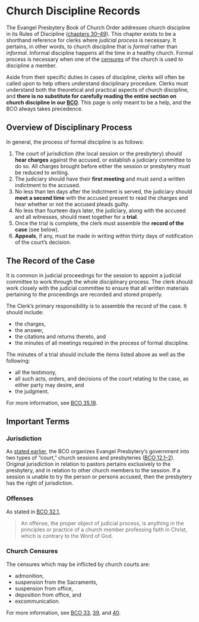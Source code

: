 # Church Discipline Records

The Evangel Presbytery Book of Church Order addresses church discipline in its Rules of Discipline ([chapters 30–49](https://bco.evangelpresbytery.com/the-rules-of-discipline.html)). This chapter exists to be a shorthand reference for clerks where *judicial process* is necessary. It pertains, in other words, to church discipline that is *formal* rather than *informal*. Informal discipline happens all the time in a healthy church. Formal process is necessary when one of the [censures](#church-censures) of the church is used to discipline a member.

Aside from their specific duties in cases of discipline, clerks will often be called upon to help others understand disciplinary procedure. Clerks must understand both the theoretical and practical aspects of church discipline, and **there is no substitute for carefully reading the entire section on church discipline in our [BCO](https://bco.evangelpresbytery.com/the-rules-of-discipline.html)**. This page is only meant to be a help, and the BCO always takes precedence.

## Overview of Disciplinary Process

In general, the process of formal discipline is as follows:

#. The court of jurisdiction (the local session or the presbytery) should **hear charges** against the accused, or establish a judiciary committee to do so. All charges brought before either the session or presbytery must be reduced to writing.
#. The judiciary should have their **first meeting** and must send a written indictment to the accused.
#. No less than ten days after the indictment is served, the judiciary should **meet a second time** with the accused present to read the charges and hear whether or not the accused pleads guilty.
#. No less than fourteen days later, the judiciary, along with the accused and all witnesses, should meet together for a **trial**.
#. Once the trial is complete, the clerk must assemble the **record of the case** (see below).
#. **Appeals**, if any, must be made in writing within thirty days of notification of the court's decision.

## The Record of the Case

It is common in judicial proceedings for the session to appoint a judicial committee to work through the whole disciplinary process. The clerk should work closely with the judicial committee to ensure that all written materials pertaining to the proceedings are recorded and stored properly.

The Clerk's primary responsibility is to assemble the record of the case. It should include:

* the charges, 
* the answer, 
* the citations and returns thereto, and 
* the minutes of all meetings required in the process of formal discipline.

The minutes of a trial should include the items listed above as well as the following:

* all the testimony,
* all such acts, orders, and decisions of the court relating to the case, as either party may desire, and 
* the judgment.

For more information, see [BCO 35.18](https://bco.evangelpresbytery.com/the-rules-of-discipline.html#general-provisions-applicable-to-all-cases-of-process).

## Important Terms

### Jurisdiction

As [stated earlier](#the-stated-clerk-defined), the BCO organizes Evangel Presbytery’s government into two types of “court,” church sessions and presbyteries ([BCO 12.1–2](https://bco.evangelpresbytery.com/form-of-government.html#church-courtsin-general)). Original jurisdiction in relation to pastors pertains exclusively to the presbytery, and in relation to other church members to the session. If a session is unable to try the person or persons accused, then the presbytery has the right of jurisdiction.

### Offenses

As stated in [BCO 32.1](https://bco.evangelpresbytery.com/the-rules-of-discipline.html#offenses),

>An offense, the proper object of judicial process, is anything in the principles or practice of a church member professing faith in Christ, which is contrary to the Word of God.

### Church Censures

The censures which may be inflicted by church courts are:

* admonition, 
* suspension from the Sacraments, 
* suspension from office, 
* deposition from office, and 
* excommunication.

For more information, see [BCO 33](https://bco.evangelpresbytery.com/the-rules-of-discipline.html#church-censures), [39](https://bco.evangelpresbytery.com/the-rules-of-discipline.html#the-infliction-of-church-censures), and [40](https://bco.evangelpresbytery.com/the-rules-of-discipline.html#the-removal-of-censure).
